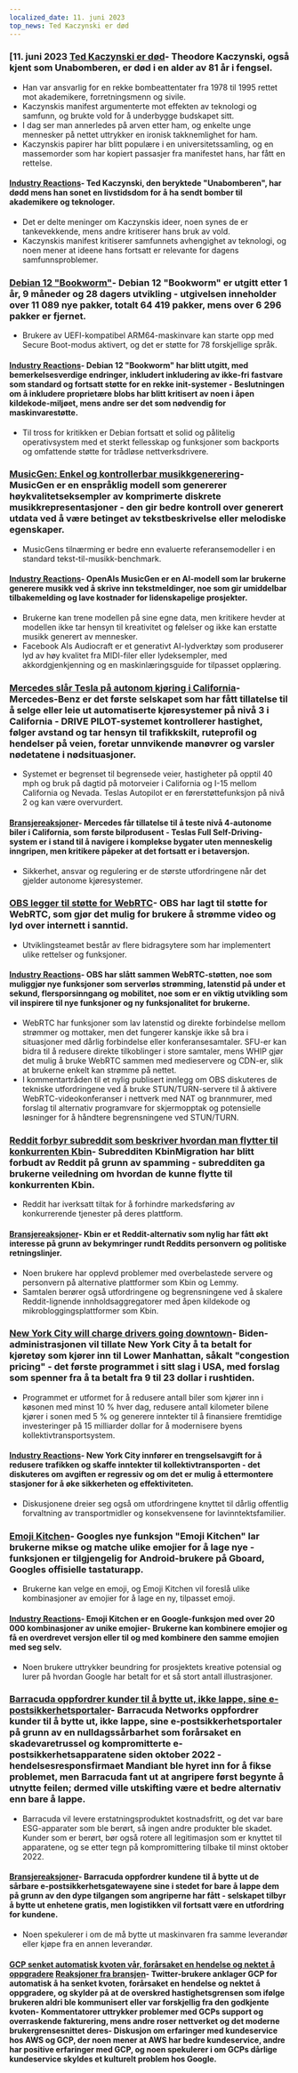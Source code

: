 ```yaml
---
localized_date: 11. juni 2023
top_news: Ted Kaczynski er død
---
```




<CallToAction />

<Steps>

### [11. juni 2023 [Ted Kaczynski er død](https://www.nytimes.com/2023/06/10/us/ted-kaczynski-dead.html)- Theodore Kaczynski, også kjent som Unabomberen, er død i en alder av 81 år i fengsel.

- Han var ansvarlig for en rekke bombeattentater fra 1978 til 1995 rettet mot akademikere, forretningsmenn og sivile.
- Kaczynskis manifest argumenterte mot effekten av teknologi og samfunn, og brukte vold for å underbygge budskapet sitt.
- I dag ser man annerledes på arven etter ham, og enkelte unge mennesker på nettet uttrykker en ironisk takknemlighet for ham.
- Kaczynskis papirer har blitt populære i en universitetssamling, og en massemorder som har kopiert passasjer fra manifestet hans, har fått en rettelse.

#### [Industry Reactions](http://news.ycombinator.com/item?id=36272409)- Ted Kaczynski, den beryktede "Unabomberen", har dødd mens han sonet en livstidsdom for å ha sendt bomber til akademikere og teknologer.

- Det er delte meninger om Kaczynskis ideer, noen synes de er tankevekkende, mens andre kritiserer hans bruk av vold.
- Kaczynskis manifest kritiserer samfunnets avhengighet av teknologi, og noen mener at ideene hans fortsatt er relevante for dagens samfunnsproblemer.

### [Debian 12 "Bookworm"](https://www.debian.org/News/2023/20230610)- Debian 12 "Bookworm" er utgitt etter 1 år, 9 måneder og 28 dagers utvikling - utgivelsen inneholder over 11 089 nye pakker, totalt 64 419 pakker, mens over 6 296 pakker er fjernet.

- Brukere av UEFI-kompatibel ARM64-maskinvare kan starte opp med Secure Boot-modus aktivert, og det er støtte for 78 forskjellige språk.

#### [Industry Reactions](http://news.ycombinator.com/item?id=36269934)- Debian 12 "Bookworm" har blitt utgitt, med bemerkelsesverdige endringer, inkludert inkludering av ikke-fri fastvare som standard og fortsatt støtte for en rekke init-systemer - Beslutningen om å inkludere proprietære blobs har blitt kritisert av noen i åpen kildekode-miljøet, mens andre ser det som nødvendig for maskinvarestøtte.

- Til tross for kritikken er Debian fortsatt et solid og pålitelig operativsystem med et sterkt fellesskap og funksjoner som backports og omfattende støtte for trådløse nettverksdrivere.

### [MusicGen: Enkel og kontrollerbar musikkgenerering](https://ai.honu.io/papers/musicgen/)- MusicGen er en enspråklig modell som genererer høykvalitetseksempler av komprimerte diskrete musikkrepresentasjoner - den gir bedre kontroll over generert utdata ved å være betinget av tekstbeskrivelse eller melodiske egenskaper.

- MusicGens tilnærming er bedre enn evaluerte referansemodeller i en standard tekst-til-musikk-benchmark.

#### [Industry Reactions](http://news.ycombinator.com/item?id=36271926)- OpenAIs MusicGen er en AI-modell som lar brukerne generere musikk ved å skrive inn tekstmeldinger, noe som gir umiddelbar tilbakemelding og lave kostnader for lidenskapelige prosjekter.

- Brukerne kan trene modellen på sine egne data, men kritikere hevder at modellen ikke tar hensyn til kreativitet og følelser og ikke kan erstatte musikk generert av mennesker.
- Facebook AIs Audiocraft er et generativt AI-lydverktøy som produserer lyd av høy kvalitet fra MIDI-filer eller lydeksempler, med akkordgjenkjenning og en maskinlæringsguide for tilpasset opplæring.

### [Mercedes slår Tesla på autonom kjøring i California](https://www.theregister.com/2023/06/09/mercedes_california_tesla/)- Mercedes-Benz er det første selskapet som har fått tillatelse til å selge eller leie ut automatiserte kjøresystemer på nivå 3 i California - DRIVE PILOT-systemet kontrollerer hastighet, følger avstand og tar hensyn til trafikkskilt, ruteprofil og hendelser på veien, foretar unnvikende manøvrer og varsler nødetatene i nødsituasjoner.

- Systemet er begrenset til begrensede veier, hastigheter på opptil 40 mph og bruk på dagtid på motorveier i California og I-15 mellom California og Nevada. Teslas Autopilot er en førerstøttefunksjon på nivå 2 og kan være overvurdert.

#### [Bransjereaksjoner](http://news.ycombinator.com/item?id=36270413)- Mercedes får tillatelse til å teste nivå 4-autonome biler i California, som første bilprodusent - Teslas Full Self-Driving-system er i stand til å navigere i komplekse bygater uten menneskelig inngripen, men kritikere påpeker at det fortsatt er i betaversjon.

- Sikkerhet, ansvar og regulering er de største utfordringene når det gjelder autonome kjøresystemer.

### [OBS legger til støtte for WebRTC](https://github.com/obsproject/obs-studio/commit/851a8c216e14617fb523951839f3bdb240e85141)- OBS har lagt til støtte for WebRTC, som gjør det mulig for brukere å strømme video og lyd over internett i sanntid.

- Utviklingsteamet består av flere bidragsytere som har implementert ulike rettelser og funksjoner.

#### [Industry Reactions](http://news.ycombinator.com/item?id=36273075)- OBS har slått sammen WebRTC-støtten, noe som muliggjør nye funksjoner som serverløs strømming, latenstid på under et sekund, flersporsinngang og mobilitet, noe som er en viktig utvikling som vil inspirere til nye funksjoner og ny funksjonalitet for brukerne.

- WebRTC har funksjoner som lav latenstid og direkte forbindelse mellom strømmer og mottaker, men det fungerer kanskje ikke så bra i situasjoner med dårlig forbindelse eller konferansesamtaler. SFU-er kan bidra til å redusere direkte tilkoblinger i store samtaler, mens WHIP gjør det mulig å bruke WebRTC sammen med medieservere og CDN-er, slik at brukerne enkelt kan strømme på nettet.
- I kommentartråden til et nylig publisert innlegg om OBS diskuteres de tekniske utfordringene ved å bruke STUN/TURN-servere til å aktivere WebRTC-videokonferanser i nettverk med NAT og brannmurer, med forslag til alternativ programvare for skjermopptak og potensielle løsninger for å håndtere begrensningene ved STUN/TURN.

### [Reddit forbyr subreddit som beskriver hvordan man flytter til konkurrenten Kbin](https://old.reddit.com/r/KbinMigration)- Subredditen KbinMigration har blitt forbudt av Reddit på grunn av spamming - subredditen ga brukerne veiledning om hvordan de kunne flytte til konkurrenten Kbin.

- Reddit har iverksatt tiltak for å forhindre markedsføring av konkurrerende tjenester på deres plattform.

#### [Bransjereaksjoner](http://news.ycombinator.com/item?id=36268458)- Kbin er et Reddit-alternativ som nylig har fått økt interesse på grunn av bekymringer rundt Reddits personvern og politiske retningslinjer.

- Noen brukere har opplevd problemer med overbelastede servere og personvern på alternative plattformer som Kbin og Lemmy.
- Samtalen berører også utfordringene og begrensningene ved å skalere Reddit-lignende innholdsaggregatorer med åpen kildekode og mikrobloggingsplattformer som Kbin.

### [New York City will charge drivers going downtown](https://www.cnn.com/2023/06/10/business/congestion-pricing-new-york-city-transportation/index.html)- Biden-administrasjonen vil tillate New York City å ta betalt for kjøretøy som kjører inn til Lower Manhattan, såkalt "congestion pricing" - det første programmet i sitt slag i USA, med forslag som spenner fra å ta betalt fra 9 til 23 dollar i rushtiden.

- Programmet er utformet for å redusere antall biler som kjører inn i køsonen med minst 10 % hver dag, redusere antall kilometer bilene kjører i sonen med 5 % og generere inntekter til å finansiere fremtidige investeringer på 15 milliarder dollar for å modernisere byens kollektivtransportsystem.

#### [Industry Reactions](http://news.ycombinator.com/item?id=36270597)- New York City innfører en trengselsavgift for å redusere trafikken og skaffe inntekter til kollektivtransporten - det diskuteres om avgiften er regressiv og om det er mulig å ettermontere stasjoner for å øke sikkerheten og effektiviteten.

- Diskusjonene dreier seg også om utfordringene knyttet til dårlig offentlig forvaltning av transportmidler og konsekvensene for lavinntektsfamilier.

### [Emoji Kitchen](https://emojikitchen.dev/)- Googles nye funksjon "Emoji Kitchen" lar brukerne mikse og matche ulike emojier for å lage nye - funksjonen er tilgjengelig for Android-brukere på Gboard, Googles offisielle tastaturapp.

- Brukerne kan velge en emoji, og Emoji Kitchen vil foreslå ulike kombinasjoner av emojier for å lage en ny, tilpasset emoji.

#### [Industry Reactions](http://news.ycombinator.com/item?id=36267382)- Emoji Kitchen er en Google-funksjon med over 20 000 kombinasjoner av unike emojier- Brukerne kan kombinere emojier og få en overdrevet versjon eller til og med kombinere den samme emojien med seg selv.

- Noen brukere uttrykker beundring for prosjektets kreative potensial og lurer på hvordan Google har betalt for et så stort antall illustrasjoner.

### [Barracuda oppfordrer kunder til å bytte ut, ikke lappe, sine e-postsikkerhetsportaler](https://krebsonsecurity.com/2023/06/barracuda-urges-replacing-not-patching-its-email-security-gateways/)- Barracuda Networks oppfordrer kunder til å bytte ut, ikke lappe, sine e-postsikkerhetsportaler på grunn av en nulldagssårbarhet som forårsaket en skadevaretrussel og kompromitterte e-postsikkerhetsapparatene siden oktober 2022 - hendelsesresponsfirmaet Mandiant ble hyret inn for å fikse problemet, men Barracuda fant ut at angripere først begynte å utnytte feilen; dermed ville utskifting være et bedre alternativ enn bare å lappe.

- Barracuda vil levere erstatningsproduktet kostnadsfritt, og det var bare ESG-apparater som ble berørt, så ingen andre produkter ble skadet. Kunder som er berørt, bør også rotere all legitimasjon som er knyttet til apparatene, og se etter tegn på kompromittering tilbake til minst oktober 2022.

#### [Bransjereaksjoner](http://news.ycombinator.com/item?id=36274525)- Barracuda oppfordrer kundene til å bytte ut de sårbare e-postsikkerhetsgatewayene sine i stedet for bare å lappe dem på grunn av den dype tilgangen som angriperne har fått - selskapet tilbyr å bytte ut enhetene gratis, men logistikken vil fortsatt være en utfordring for kundene.

- Noen spekulerer i om de må bytte ut maskinvaren fra samme leverandør eller kjøpe fra en annen leverandør.

#### [GCP senket automatisk kvoten vår, forårsaket en hendelse og nektet å oppgradere](https://twitter.com/JustJake/status/1667478906591666176) [Reaksjoner fra bransjen](http://news.ycombinator.com/item?id=36272747)- Twitter-brukere anklager GCP for automatisk å ha senket kvoten, forårsaket en hendelse og nektet å oppgradere, og skylder på at de overskred hastighetsgrensen som ifølge brukeren aldri ble kommunisert eller var forskjellig fra den godkjente kvoten- Kommentatorer uttrykker problemer med GCPs support og overraskende fakturering, mens andre roser nettverket og det moderne brukergrensesnittet deres- Diskusjon om erfaringer med kundeservice hos AWS og GCP, der noen mener at AWS har bedre kundeservice, andre har positive erfaringer med GCP, og noen spekulerer i om GCPs dårlige kundeservice skyldes et kulturelt problem hos Google.

  </Steps>
